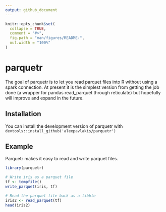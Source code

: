 ```yaml
---
output: github_document
---
```


<!-- README.md is generated from README.Rmd. Please edit that file -->

```r
knitr::opts_chunk$set(
  collapse = TRUE,
  comment = "#>",
  fig.path = "man/figures/README-",
  out.width = "100%"
)
```
# parquetr

The goal of parquetr is to let you read parquet files into R without using a spark connection.  At present it is the simplest version from getting the job done (a wrapper for pandas read_parquet through reticulate) but hopefully will improve and expand in the future.

## Installation

You can install the development version of parquetr with `devtools::install_github('alexpavlakis/parquetr')`


## Example

Parquetr makes it easy to read and write parquet files.

```r
library(parquetr)

# Write iris as a parquet file
tf <- tempfile()
write_parquet(iris, tf)

# Read the parquet file back as a tibble
iris2 <- read_parquet(tf)
head(iris2)
```

